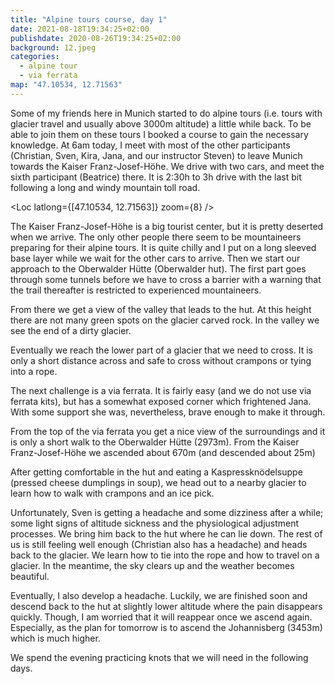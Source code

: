 ```yaml
---
title: "Alpine tours course, day 1"
date: 2021-08-18T19:34:25+02:00
publishdate: 2020-08-26T19:34:25+02:00
background: 12.jpeg
categories:
  - alpine tour
  - via ferrata
map: "47.10534, 12.71563"
---
```


Some of my friends here in Munich started to do alpine tours (i.e. tours with
glacier travel and usually above 3000m altitude) a little while back. To be able
to join them on these tours I booked a course to gain the necessary knowledge.
At 6am today, I meet with most of the other participants (Christian, Sven, Kira,
Jana, and our instructor Steven) to leave Munich towards the Kaiser
Franz-Josef-Höhe. We drive with two cars, and meet the sixth participant
(Beatrice) there. It is 2:30h to 3h drive with the last bit following a long
and windy mountain toll road.

<Loc latlong={[47.10534, 12.71563]} zoom={8} />

The Kaiser Franz-Josef-Höhe is a big tourist center, but it is pretty deserted
when we arrive. The only other people there seem to be mountaineers preparing
for their alpine tours. It is quite chilly and I put on a long sleeved base
layer while we wait for the other cars to arrive. Then we start our approach to
the Oberwalder Hütte (Oberwalder hut). The first part goes through some tunnels
before we have to cross a barrier with a warning that the trail thereafter is
restricted to experienced mountaineers.

From there we get a view of the valley that leads to the hut. At this height
there are not many green spots on the glacier carved rock. In the valley we see
the end of a dirty glacier.

<Gallery>
  <Rimg
    src="1.jpeg"
    alt="View of the valley below the Kaiser Franz-Josef-Höhe."
  />
  <Rimg
    src="2.jpeg"
    alt="View of the valley below the Kaiser Franz-Josef-Höhe."
  />
  <Rimg src="3.jpeg" alt="Learning about glaciers." />
  <Rimg src="4.jpeg" alt="The approach to the Oberwalder Hütte." />
</Gallery>

Eventually we reach the lower part of a glacier that we need to cross. It is
only a short distance across and safe to cross without crampons or tying into
a rope.

<Gallery>
  <Rimg src="5.jpeg" alt="The small glacier that we had to cross." />
  <Rimg src="6.jpeg" alt="View back near the glacier." />
</Gallery>

The next challenge is a via ferrata. It is fairly easy (and we do not use via
ferrata kits), but has a somewhat exposed corner which frightened Jana. With
some support she was, nevertheless, brave enough to make it through.

<Rimg src="IMG_20210822_113910.jpeg" alt="" />

From the top of the via ferrata you get a nice view of the surroundings and it
is only a short walk to the Oberwalder Hütte (2973m). From the Kaiser
Franz-Josef-Höhe we ascended about 670m (and descended about 25m)

<Pano src="1.jpeg" alt="View near the Oberwalder Hütte." />

<Rimg src="12.jpeg" alt="The last few meters to the Oberwalder Hütte." />

After getting comfortable in the hut and eating a Kaspressknödelsuppe (pressed
cheese dumplings in soup), we head out to a nearby glacier to learn how to walk
with crampons and an ice pick.

<Gallery>
  <Rimg src="P1431360.jpeg" alt="Me with an ice pick." />
  <Rimg src="P1431365.jpeg" alt="Me and Christian with ice picks." />
</Gallery>

<Rimg src="P1431397.jpeg" alt="Glacier" />

Unfortunately, Sven is getting a headache and some dizziness
after a while; some light signs of altitude sickness and the physiological
adjustment processes. We bring him back to the hut where he can lie down. The
rest of us is still feeling well enough (Christian also has a headache) and
heads back to the glacier. We learn how to tie into the rope and how
to travel on a glacier. In the meantime, the sky clears up and the weather
becomes beautiful.

<Pano src="2.jpeg" alt="The view from the Oberwalder Hütte." />

<Gallery>
  <Rimg src="14.jpeg" alt="At the hut's front porch." />
  <Rimg src="P1431382.jpeg" alt="Looking at the map." />
  <Rimg src="P1431385.jpeg" alt="Chilling at the hut." />
</Gallery>

Eventually, I also develop a headache. Luckily, we are finished soon and descend
back to the hut at slightly lower altitude where the pain disappears quickly.
Though, I am worried that it will reappear once we ascend again. Especially, as
the plan for tomorrow is to ascend the Johannisberg (3453m) which is much
higher.

We spend the evening practicing knots that we will need in the following days.

<Rimg src="P1431386.jpeg" caption="The Großglockner in the clouds." />

<Nextday />
